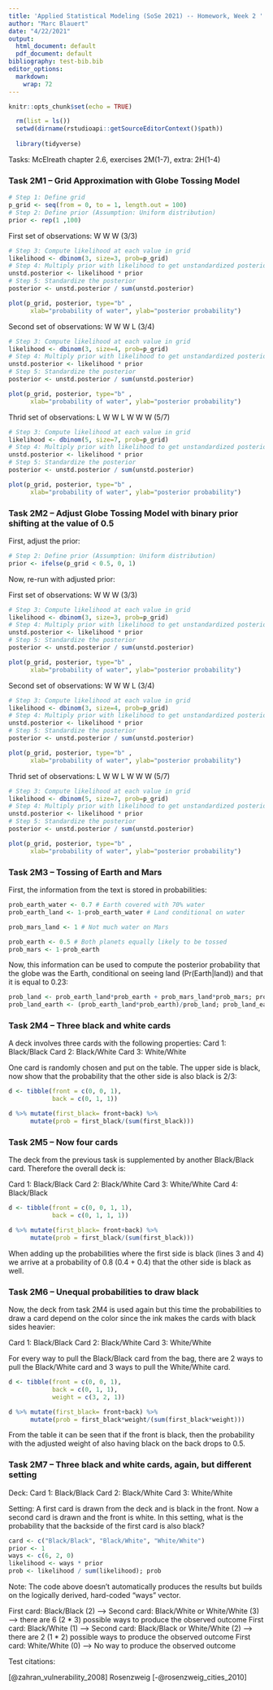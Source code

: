 ```yaml
---
title: 'Applied Statistical Modeling (SoSe 2021) -- Homework, Week 2 '
author: "Marc Blauert"
date: "4/22/2021"
output:
  html_document: default
  pdf_document: default
bibliography: test-bib.bib
editor_options:
  markdown:
    wrap: 72
---
```


```r
knitr::opts_chunk$set(echo = TRUE)
```

```r
  rm(list = ls())
  setwd(dirname(rstudioapi::getSourceEditorContext()$path))
  
  library(tidyverse)
```

Tasks: McElreath chapter 2.6, exercises 2M(1-7), extra: 2H(1-4)

### Task 2M1 -- Grid Approximation with Globe Tossing Model

```r
# Step 1: Define grid
p_grid <- seq(from = 0, to = 1, length.out = 100)
# Step 2: Define prior (Assumption: Uniform distribution)
prior <- rep(1 ,100)
```

First set of observations: W W W (3/3)

```r
# Step 3: Compute likelihood at each value in grid
likelihood <- dbinom(3, size=3, prob=p_grid)
# Step 4: Multiply prior with likelihood to get unstandardized posterior
unstd.posterior <- likelihood * prior
# Step 5: Standardize the posterior
posterior <- unstd.posterior / sum(unstd.posterior)

plot(p_grid, posterior, type="b" ,
      xlab="probability of water", ylab="posterior probability")
```

Second set of observations: W W W L (3/4)

```r
# Step 3: Compute likelihood at each value in grid
likelihood <- dbinom(3, size=4, prob=p_grid)
# Step 4: Multiply prior with likelihood to get unstandardized posterior
unstd.posterior <- likelihood * prior
# Step 5: Standardize the posterior
posterior <- unstd.posterior / sum(unstd.posterior)

plot(p_grid, posterior, type="b" ,
      xlab="probability of water", ylab="posterior probability")
```

Thrid set of observations: L W W L W W W (5/7)

```r
# Step 3: Compute likelihood at each value in grid
likelihood <- dbinom(5, size=7, prob=p_grid)
# Step 4: Multiply prior with likelihood to get unstandardized posterior
unstd.posterior <- likelihood * prior
# Step 5: Standardize the posterior
posterior <- unstd.posterior / sum(unstd.posterior)

plot(p_grid, posterior, type="b" ,
      xlab="probability of water", ylab="posterior probability")
```

### Task 2M2 -- Adjust Globe Tossing Model with binary prior shifting at the value of 0.5

First, adjust the prior:

```r
# Step 2: Define prior (Assumption: Uniform distribution)
prior <- ifelse(p_grid < 0.5, 0, 1)
```

Now, re-run with adjusted prior:

First set of observations: W W W (3/3)

```r
# Step 3: Compute likelihood at each value in grid
likelihood <- dbinom(3, size=3, prob=p_grid)
# Step 4: Multiply prior with likelihood to get unstandardized posterior
unstd.posterior <- likelihood * prior
# Step 5: Standardize the posterior
posterior <- unstd.posterior / sum(unstd.posterior)

plot(p_grid, posterior, type="b" ,
      xlab="probability of water", ylab="posterior probability")
```

Second set of observations: W W W L (3/4)

```r
# Step 3: Compute likelihood at each value in grid
likelihood <- dbinom(3, size=4, prob=p_grid)
# Step 4: Multiply prior with likelihood to get unstandardized posterior
unstd.posterior <- likelihood * prior
# Step 5: Standardize the posterior
posterior <- unstd.posterior / sum(unstd.posterior)

plot(p_grid, posterior, type="b" ,
      xlab="probability of water", ylab="posterior probability")
```

Thrid set of observations: L W W L W W W (5/7)

```r
# Step 3: Compute likelihood at each value in grid
likelihood <- dbinom(5, size=7, prob=p_grid)
# Step 4: Multiply prior with likelihood to get unstandardized posterior
unstd.posterior <- likelihood * prior
# Step 5: Standardize the posterior
posterior <- unstd.posterior / sum(unstd.posterior)

plot(p_grid, posterior, type="b" ,
      xlab="probability of water", ylab="posterior probability")
```

### Task 2M3 -- Tossing of Earth and Mars

First, the information from the text is stored in probabilities:

```r
prob_earth_water <- 0.7 # Earth covered with 70% water
prob_earth_land <- 1-prob_earth_water # Land conditional on water

prob_mars_land <- 1 # Not much water on Mars

prob_earth <- 0.5 # Both planets equally likely to be tossed
prob_mars <- 1-prob_earth
```

Now, this information can be used to compute the posterior probability
that the globe was the Earth, conditional on seeing land
(Pr(Earth\|land)) and that it is equal to 0.23:

```r
prob_land <- prob_earth_land*prob_earth + prob_mars_land*prob_mars; prob_land
prob_land_earth <- (prob_earth_land*prob_earth)/prob_land; prob_land_earth
```

### Task 2M4 -- Three black and white cards

A deck involves three cards with the following properties: Card 1:
Black/Black Card 2: Black/White Card 3: White/White

One card is randomly chosen and put on the table. The upper side is
black, now show that the probability that the other side is also black
is 2/3:

```r
d <- tibble(front = c(0, 0, 1),
            back = c(0, 1, 1))

d %>% mutate(first_black= front+back) %>% 
      mutate(prob = first_black/(sum(first_black)))
```

### Task 2M5 -- Now four cards

The deck from the previous task is supplemented by another Black/Black
card. Therefore the overall deck is:

Card 1: Black/Black Card 2: Black/White Card 3: White/White Card 4:
Black/Black

```r
d <- tibble(front = c(0, 0, 1, 1),
            back = c(0, 1, 1, 1))

d %>% mutate(first_black= front+back) %>% 
      mutate(prob = first_black/(sum(first_black)))
```

When adding up the probabilities where the first side is black (lines 3
and 4) we arrive at a probability of 0.8 (0.4 + 0.4) that the other side
is black as well.

### Task 2M6 -- Unequal probabilities to draw black

Now, the deck from task 2M4 is used again but this time the
probabilities to draw a card depend on the color since the ink makes the
cards with black sides heavier:

Card 1: Black/Black Card 2: Black/White Card 3: White/White

For every way to pull the Black/Black card from the bag, there are 2
ways to pull the Black/White card and 3 ways to pull the White/White
card.

```r
d <- tibble(front = c(0, 0, 1),
            back = c(0, 1, 1),
            weight = c(3, 2, 1))

d %>% mutate(first_black= front+back) %>% 
      mutate(prob = first_black*weight/(sum(first_black*weight)))
```

From the table it can be seen that if the front is black, then the
probability with the adjusted weight of also having black on the back
drops to 0.5.

### Task 2M7 -- Three black and white cards, again, but different setting

Deck: Card 1: Black/Black Card 2: Black/White Card 3: White/White

Setting: A first card is drawn from the deck and is black in the front.
Now a second card is drawn and the front is white. In this setting, what
is the probability that the backside of the first card is also black?

```r
card <- c("Black/Black", "Black/White", "White/White")
prior <- 1
ways <- c(6, 2, 0)
likelihood <- ways * prior
prob <- likelihood / sum(likelihood); prob
```

Note: The code above doesn't automatically produces the results but
builds on the logically derived, hard-coded "ways" vector.

First card: Black/Black (2) --\> Second card: Black/White or White/White
(3) --\> there are 6 (2 \* 3) possible ways to produce the observed
outcome First card: Black/White (1) --\> Second card: Black/Black or
White/White (2) --\> there are 2 (1 \* 2) possible ways to produce the
observed outcome First card: White/White (0) --\> No way to produce the
observed outcome

Test citations:

[@zahran_vulnerability_2008]
Rosenzweig [-@rosenzweig_cities_2010]
